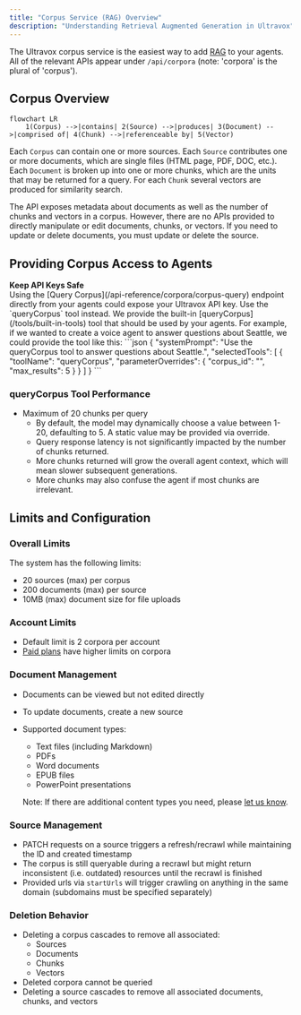 ```yaml
---
title: "Corpus Service (RAG) Overview"
description: "Understanding Retrieval Augmented Generation in Ultravox"
---
```


The Ultravox corpus service is the easiest way to add [RAG](https://en.wikipedia.org/wiki/Retrieval-augmented_generation) to your agents. All of the relevant APIs appear under `/api/corpora` (note: 'corpora' is the plural of 'corpus').

## Corpus Overview
```mermaid
flowchart LR
    1(Corpus) -->|contains| 2(Source) -->|produces| 3(Document) -->|comprised of| 4(Chunk) -->|referenceable by| 5(Vector)
```

Each `Corpus` can contain one or more sources. Each `Source` contributes one or more documents, which are single files (HTML page, PDF, DOC, etc.). Each `Document` is broken up into one or more chunks, which are the units that may be returned for a query. For each `Chunk` several vectors are produced for similarity search.

The API exposes metadata about documents as well as the number of chunks and vectors in a corpus. However, there are no APIs provided to directly manipulate or edit documents, chunks, or vectors. If you need to update or delete documents, you must update or delete the source.

## Providing Corpus Access to Agents
<Warning>
  <b>Keep API Keys Safe</b>
  <br />
  Using the [Query Corpus](/api-reference/corpora/corpus-query) endpoint directly from your agents could expose your Ultravox API key. Use the `queryCorpus` tool instead.
</Warning>
We provide the built-in [queryCorpus](/tools/built-in-tools) tool that should be used by your agents. For example, if we wanted to create a voice agent to answer questions about Seattle, we could provide the tool like this:
    ```json
    {
      "systemPrompt": "Use the queryCorpus tool to answer questions about Seattle.",
      "selectedTools": [
        {
          "toolName": "queryCorpus", 
          "parameterOverrides": {
            "corpus_id": "<your_corpus_id_here>",
            "max_results": 5
          }
        }
      ]
    }
    ```

### queryCorpus Tool Performance
- Maximum of 20 chunks per query
  - By default, the model may dynamically choose a value between 1-20, defaulting to 5. A static value may be provided via override.
  - Query response latency is not significantly impacted by the number of chunks returned.
  - More chunks returned will grow the overall agent context, which will mean slower subsequent generations.
  - More chunks may also confuse the agent if most chunks are irrelevant.

## Limits and Configuration

### Overall Limits
The system has the following limits:
- 20 sources (max) per corpus
- 200 documents (max) per source
- 10MB (max) document size for file uploads

### Account Limits
- Default limit is 2 corpora per account
- [Paid plans](https://ultravox.ai/pricing) have higher limits on corpora

### Document Management
- Documents can be viewed but not edited directly
- To update documents, create a new source
- Supported document types:
  - Text files (including Markdown)
  - PDFs
  - Word documents
  - EPUB files
  - PowerPoint presentations

  Note: If there are additional content types you need, please [let us know](https://discord.com/channels/1240071833798184990/1323352273165881426).

### Source Management
- PATCH requests on a source triggers a refresh/recrawl while maintaining the ID and created timestamp
- The corpus is still queryable during a recrawl but might return inconsistent (i.e. outdated) resources until the recrawl is finished
- Provided urls via `startUrls` will trigger crawling on anything in the same domain (subdomains must be specified separately)

### Deletion Behavior
- Deleting a corpus cascades to remove all associated:
  - Sources
  - Documents
  - Chunks
  - Vectors
- Deleted corpora cannot be queried
- Deleting a source cascades to remove all associated documents, chunks, and vectors